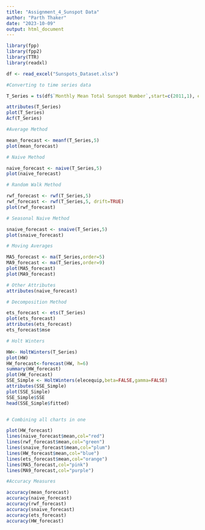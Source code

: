 ---
title: "Assignment_4_Sunspot Data"
author: "Parth Thaker"
date: "2023-10-09"
output: html_document
---

```{r}

library(fpp)
library(fpp2)
library(TTR)
library(readxl)

df <- read_excel("Sunspots_Dataset.xlsx")

#Converting to time series data 

T_Series = ts(df$`Monthly Mean Total Sunspot Number`,start=c(2011,1), end=c(2021,1),frequency = 12)

attributes(T_Series)
plot(T_Series)
Acf(T_Series)

#Average Method 

mean_forecast <- meanf(T_Series,5)
plot(mean_forecast)

# Naive Method

naive_forecast <- naive(T_Series,5)
plot(naive_forecast)

# Random Walk Method

rwf_forecast <- rwf(T_Series,5)
rwf_forecast <- rwf(T_Series,5, drift=TRUE)
plot(rwf_forecast)

# Seasonal Naive Method

snaive_forecast <- snaive(T_Series,5)
plot(snaive_forecast)

# Moving Averages

MA5_forecast <- ma(T_Series,order=5)
MA9_forecast <- ma(T_Series,order=9)
plot(MA5_forecast)
plot(MA9_forecast)

# Other Attributes 
attributes(naive_forecast)

# Decomposition Method 

ets_forecast <- ets(T_Series)
plot(ets_forecast)
attributes(ets_forecast)
ets_forecast$mse

# Holt Winters

HW<- HoltWinters(T_Series)
plot(HW)
HW_forecast<-forecast(HW, h=6)
summary(HW_forecast)
plot(HW_forecast)
SSE_Simple <- HoltWinters(elecequip,beta=FALSE,gamma=FALSE)
attributes(SSE_Simple)
plot(SSE_Simple)
SSE_Simple$SSE
head(SSE_Simple$fitted)


# Combining all charts in one 

plot(HW_forecast)
lines(naive_forecast$mean,col="red")
lines(rwf_forecast$mean,col="green")
lines(snaive_forecast$mean,col="plum")
lines(HW_forecast$mean,col="blue")
lines(ets_forecast$mean,col="orange")
lines(MA5_forecast,col="pink")
lines(MA9_forecast,col="purple")

#Accuracy Measures 

accuracy(mean_forecast)
accuracy(naive_forecast)
accuracy(rwf_forecast)
accuracy(snaive_forecast)
accuracy(ets_forecast) 
accuracy(HW_forecast)




```

